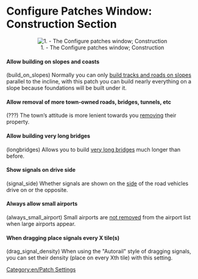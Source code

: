 =Configure Patches Window: Construction Section=

<center>[[File:en/Patches-construction.png|center|frame|1. - The Configure patches window; Construction]]</center>

====Allow building on slopes and coasts====
(build_on_slopes) Normally you can only [[en/Archive/Manual/Settings/Build on slopes|build tracks and roads on slopes]] parallel to the incline, with this patch you can build nearly everything on a slope because foundations will be built under it.

====Allow removal of more town-owned roads, bridges, tunnels, etc====
(???) The town’s attitude is more lenient towards you [[en/Archive/Manual/Settings/Extra dynamite|removing]] their property.

====Allow building very long bridges====
(longbridges) Allows you to build [[en/Archive/Manual/Settings/Longer bridges|very long bridges]] much longer than before.

====Show signals on drive side====
(signal_side) Whether signals are shown on the [[en/Archive/Manual/Settings/Show signals on the drive side|side]] of the road vehicles drive on or the opposite.

====Always allow small airports====
(always_small_airport) Small airports are [[en/Archive/Manual/Settings/Always allow small airport|not removed]] from the airport list when large airports appear.

====When dragging place signals every X tile(s)====
(drag_signal_density) When using the "Autorail" style of dragging signals, you can set their density (place on every Xth tile) with this setting. 

[[Category:en/Patch Settings]]
